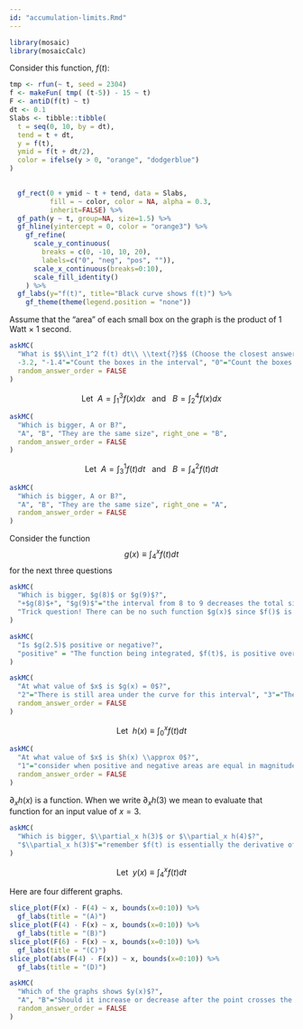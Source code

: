 ```yaml
---
id: "accumulation-limits.Rmd"
---
```


```r

library(mosaic)
library(mosaicCalc)
```


Consider this function, $f(t)$:

```r
tmp <- rfun(~ t, seed = 2304)
f <- makeFun( tmp( (t-5)) - 15 ~ t)
F <- antiD(f(t) ~ t)
dt <- 0.1
Slabs <- tibble::tibble(
  t = seq(0, 10, by = dt),
  tend = t + dt,
  y = f(t),
  ymid = f(t + dt/2),
  color = ifelse(y > 0, "orange", "dodgerblue")
)

  
  gf_rect(0 + ymid ~ t + tend, data = Slabs, 
          fill = ~ color, color = NA, alpha = 0.3,
          inherit=FALSE) %>%
  gf_path(y ~ t, group=NA, size=1.5) %>%
  gf_hline(yintercept = 0, color = "orange3") %>%
    gf_refine(
      scale_y_continuous(
        breaks = c(0, -10, 10, 20), 
        labels=c("0", "neg", "pos", "")),
      scale_x_continuous(breaks=0:10),
      scale_fill_identity()
    ) %>%
  gf_labs(y="f(t)", title="Black curve shows f(t)") %>%
    gf_theme(theme(legend.position = "none"))
```

Assume that the "area" of each small box on the graph is the product of 1 Watt $\times$ 1 second.

```r
askMC(
  "What is $$\\int_1^2 f(t) dt\\ \\text{?}$$ (Choose the closest answer. The units are in Watt-seconds.)",
  -3.2, "-1.4"="Count the boxes in the interval", "0"="Count the boxes in the interval", "2.5"="Count the boxes in the interval", "3.3" = "That's  a pretty good count of boxes, but still not the right answer.", 6.1, right_one = -3.2,
  random_answer_order = FALSE
)
```



$$\text{Let}\ \ A = \int_1^3 f(x) dx\ \ \ \text{and}\ \ \ B = \int_2^4 f(x) dx$$

```r
askMC(
  "Which is bigger, A or B?",
  "A", "B", "They are the same size", right_one = "B",
  random_answer_order = FALSE
)
```

$$\text{Let}\ \ A = \int_3^1 f(t) dt\ \ \ \text{and}\ \ \ B = \int_4^2 f(t) dt$$

```r
askMC(
  "Which is bigger, A or B?",
  "A", "B", "They are the same size", right_one = "A",
  random_answer_order = FALSE
)
```

Consider the function $$g(x) \equiv \int_4^x f(t) dt$$ for the next three questions

```r
askMC(
  "Which is bigger, $g(8)$ or $g(9)$?",
  "+$g(8)$+", "$g(9)$"="the interval from 8 to 9 decreases the total size", "They are the same size", 
  "Trick question! There can be no such function $g(x)$ since $f()$ is a function of $t$" = "Try plugging in $x=8$ on the right side of the definition and see if it makes sense."
)
```

```r
askMC(
  "Is $g(2.5)$ positive or negative?",
  "positive" = "The function being integrated, $f(t)$, is positive over the interval $2.5 \\leq t \\leq 4$. Since the lower limit $t=4$ is larger than the upper limit $t=2.5$, the $\\int_4^{2.5} f(t)dt$ is negative.", "zero", "+negative+"
)
```

```r
askMC(
  "At what value of $x$ is $g(x) = 0$?",
  "2"="There is still area under the curve for this interval", "3"="There is still area under the curve for this interval", "4" = "When the two limits of integration are the same, the definite integral is *always* zero.", "5"="There is still area under the curve for this interval", "6"="There is still area under the curve for this interval", "7"="There is still area under the curve for this interval", "8"="There is still area under the curve for this interval", right_one = 4,
  random_answer_order = FALSE
)
```

$$\text{Let}\ \ h(x) \equiv \int_0^x f(t) dt$$

```r
askMC(
  "At what value of $x$ is $h(x) \\approx 0$?",
  "1"="consider when positive and negative areas are equal in magnitude.", "2"="consider when positive and negative areas are equal in magnitude.", "3"="consider when positive and negative areas are equal in magnitude.", 4, "5"="consider when positive and negative areas are equal in magnitude.", "6"="consider when positive and negative areas are equal in magnitude.", right_one = 4,
  random_answer_order = FALSE
)
```

$\partial_x h(x)$ is a function. When we write $\partial_x h(3)$ we mean to evaluate that function for an input value of $x=3$.

```r
askMC(
  "Which is bigger, $\\partial_x h(3)$ or $\\partial_x h(4)$?",
  "$\\partial_x h(3)$"="remember $f(t) is essentially the derivative of $h(x)$ with respect to x.","+$\\partial_x h(4)$+", "Can't tell."
)
```

$$\text{Let}\ \ y(x) \equiv \int_4^x f(t) dt$$

Here are four different graphs. 

```r
slice_plot(F(x) - F(4) ~ x, bounds(x=0:10)) %>%
  gf_labs(title = "(A)")
slice_plot(F(4) - F(x) ~ x, bounds(x=0:10)) %>%
  gf_labs(title = "(B)")
slice_plot(F(6) - F(x) ~ x, bounds(x=0:10)) %>%
  gf_labs(title = "(C)")
slice_plot(abs(F(4) - F(x)) ~ x, bounds(x=0:10)) %>%
  gf_labs(title = "(D)")
```

```r
askMC(
  "Which of the graphs shows $y(x)$?",
  "A", "B"="Should it increase or decrease after the point crosses the x-axis?", "C"="Should it increase or decrease after the point crosses the x-axis?", "D"="When should the graph equal 0?", right_one = "A",
  random_answer_order = FALSE
)
```
